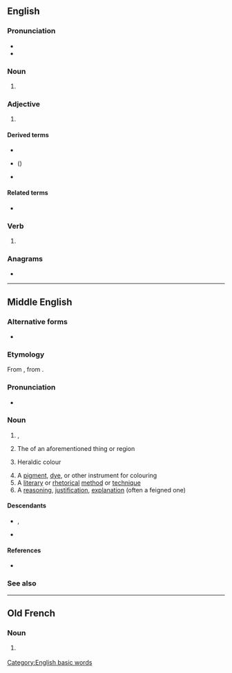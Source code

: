 ==English==
===Pronunciation===
* {{audio|en|EN-AU ck1 colour.ogg|Audio (AU)}}
* {{audio|en|LL-Q1860 (eng)-Nattes à chat-colour.wav|Audio}}

===Noun===
{{en-noun|~}}

# {{standard spelling of|en|from=AU|from2=Canada|from3=Ireland|from4=NZ|from5=UK|color}}

===Adjective===
{{en-adj|-}}

# {{standard spelling of|en|from=AU|from2=Canada|from3=Ireland|from4=NZ|from5=UK|color}}

====Derived terms====
* {{l|en|colour television}}
* {{l|en|colourise}} ({{l|en|colourize}})
* {{l|en|colourless}}

====Related terms====
* {{l|en|colourimeter}}

===Verb===
{{en-verb}}

# {{standard spelling of|en|from=AU|from2=Canada|from3=Ireland|from4=NZ|from5=UK|color}}

===Anagrams===
* {{anagrams|en|a=clooru|courol|ur-cool}}

[[Category:English basic words]]

----

==Middle English==

===Alternative forms===
* {{alter|enm|colur|color|culur|coler|coloure|kolour}}

===Etymology===
From {{bor|enm|xno|colur}}, from {{der|enm|la|color}}.

===Pronunciation===
* {{IPA|enm|/kuˈluːr/}}

===Noun===
{{enm-noun|pl2=coloures}}

# {{l|en|colour}}, {{l|en|hue}}
# The {{l|en|colour}} of an aforementioned thing or region
# {{lb|enm|heraldry}} Heraldic colour
# A [[pigment]], [[dye]], or other instrument for colouring
# A [[literary]] or [[rhetorical]] [[method]] or [[technique]]
# A [[reasoning]], [[justification]], [[explanation]] (often a feigned one)

====Descendants====
* {{desc|en|color}}, {{l|en|colour}}
* {{desc|sco|colour}}

====References====
* {{R:MED Online|entry=cǒlǒur (n.) |id=MED8462 |accessdate=2018-03-30}}

===See also===
{{table:colors/enm}}

----

==Old French==

===Noun===
{{fro-noun|f}}

# {{lb|fro|Anglo-Norman}} {{alternative form of|fro|color}}